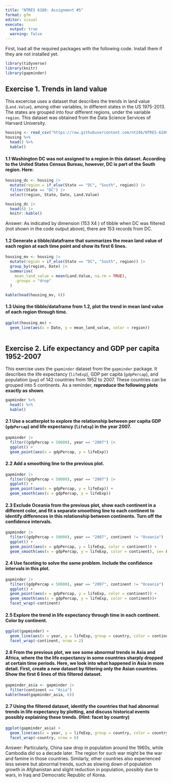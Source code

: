 ```yaml
---
title: "NTRES 6100: Assignment #5"
format: gfm
editor: visual
execute: 
  output: true
  warning: false
---
```


First, load all the required packages with the following code. Install them if they are not installed yet.

```r
library(tidyverse)
library(knitr)
library(gapminder)
```

## **Exercise 1. Trends in land value**

This excercise uses a dataset that describes the trends in land value (`Land.Value`), among other variables, in different states in the US 1975-2013. The states are grouped into four different regions, under the variable `region`. This dataset was obtained from the Data Science Services of Harvard University.

```r
housing <- read_csv("https://raw.githubusercontent.com/nt246/NTRES-6100-data-science/master/datasets/landdata_states.csv")
housing %>%
  head() %>% 
  kable()
```

#### **1.1 Washington DC was not assigned to a region in this dataset. According to the United States Census Bureau, however, DC is part of the South region. Here:**

```r
housing_dc <- housing |>
  mutate(region = if_else(State == "DC", "South", region)) |>
  filter(State == "DC") |>
  select(region, State, Date, Land.Value)

housing_dc |>
  head(6) |>
  knitr::kable()
```

Answer: As indicated by dimension (153 X4 ) of tibble when DC was filtered (not shown in the code output above), there are 153 records from DC.

#### **1.2 Generate a tibble/dataframe that summarizes the mean land value of each region at each time point and show its first 6 lines.**

```r
housing_mv <- housing |>
  mutate(region = if_else(State == "DC", "South", region)) |>
  group_by(region, Date) |>
  summarise(
    mean_land_value = mean(Land.Value, na.rm = TRUE),
    .groups = "drop"
  )

kable(head(housing_mv, 6))
```

#### **1.3 Using the tibble/dataframe from 1.2, plot the trend in mean land value of each region through time.**

```r
ggplot(housing_mv) +
  geom_line(aes(x = Date, y = mean_land_value, color = region))
  
```

## **Exercise 2. Life expectancy and GDP per capita 1952-2007**

This exercise uses the `gapminder` dataset from the `gapminder` package. It describes the life expectancy (`lifeExp`), GDP per capita (`gdpPercap`), and population (`pop`) of 142 countries from 1952 to 2007. These countries can be grouped into 5 continents. As a reminder, **reproduce the following plots exactly as shown**.

```r
gapminder %>% 
  head() %>% 
  kable()
```

#### **2.1 Use a scatterplot to explore the relationship between per capita GDP (`gdpPercap`) and life expectancy (`lifeExp`) in the year 2007.**

```r
gapminder |> 
  filter((gdpPercap < 50000), year == "2007") |> 
  ggplot() +
  geom_point(aes(x = gdpPercap, y = lifeExp))
```

#### **2.2 Add a smoothing line to the previous plot.**

```r
gapminder |> 
  filter((gdpPercap < 50000), year == "2007") |> 
  ggplot() +
  geom_point(aes(x = gdpPercap, y = lifeExp)) + 
  geom_smooth(aes(x = gdpPercap, y = lifeExp))
```

#### **2.3 Exclude Oceania from the previous plot, show each continent in a different color, and fit a separate smoothing line to each continent to identify differences in this relationship between continents. Turn off the confidence intervals.**

```r
gapminder |> 
  filter((gdpPercap < 50000), year == "2007", continent != "Oceania") |> 
  ggplot() +
  geom_point(aes(x = gdpPercap, y = lifeExp, color = continent)) + 
  geom_smooth(aes(x = gdpPercap, y = lifeExp, color = continent), se= FALSE)

```

#### **2.4 Use faceting to solve the same problem. Include the confidence intervals in this plot.**

```r
gapminder |> 
  filter((gdpPercap < 50000), year == "2007", continent != "Oceania") |> 
  ggplot() +
  geom_point(aes(x = gdpPercap, y = lifeExp, color = continent)) + 
  geom_smooth(aes(x = gdpPercap, y = lifeExp, color = continent))+
  facet_wrap(~continent)
```

#### **2.5 Explore the trend in life expectancy through time in each continent. Color by continent.**

```r
ggplot(gapminder) +
  geom_line(aes(x = year, y = lifeExp, group = country, color = continent)) + 
  facet_wrap(~continent, nrow = 2)
```

#### **2.6 From the previous plot, we see some abnormal trends in Asia and Africa, where the the life expectancy in some countries sharply dropped at certain time periods. Here, we look into what happened in Asia in more detail. First, create a new dataset by filtering only the Asian countries. Show the first 6 lines of this filtered dataset.**

```r
gapminder_asia <- gapminder |> 
  filter(continent == "Asia")
kable(head(gapminder_asia, 6))
```

#### **2.7 Using the filtered dataset, identify the countries that had abnormal trends in life expectancy by plotting, and discuss historical events possibly explaining these trends. (Hint: facet by country)**

```r
ggplot(gapminder_asia) +
  geom_line(aes(x = year, y = lifeExp, group = country, color = country)) + 
  facet_wrap(~country, nrow = 6)
```

Answer: Particularly, China saw drop in population around the 1960s, while Cambodia did so a decade later. The region for such war might be the war and famine in those countries. Similarly, other countries also experienced less severe but abnormal trends, such as slowing down of population growth in Afghanistan and slight reduction in population, possibly due to wars, in Iraq and Democratic Republic of Korea.
